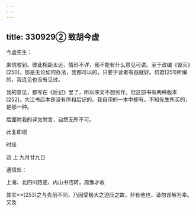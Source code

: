 ```yaml
---
---
---
```

title: 330929② 致胡今虚
---




今虚先生：

来信收到。彼此相距太远，情形不详，我不能有什么意见可说。至于改编《毁灭》[250]，那是无论如何办法，我都可以的，只要于读者有益就好。何君[251]所编的，我连见也没有见过。

我的意见，都写在《后记》里了，所以序文不想另作。但这部书有两种版本[252]，大江书店本是没有序和后记的。我自印的一本中却有。不知先生所买的，是那一种。

后面附我的译文附言，自然无所不可。

此复即颂

时绥

迅 上 九月廿九日

通信处：

上海、北四川路底、内山书店转，周豫才收

其实××[253]之与先前不同，乃因受极大之迫压之故，非有他也，请勿误解为幸。 又及